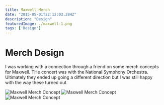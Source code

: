 ```yaml
---
title: Maxwell Merch
date: "2015-05-01T22:12:03.284Z"
description: "Design"
featuredImage: ./maxwell-1.png
tags: ['Design']
---
```


# Merch Design

I was working with a connection through a friend on some merch concepts for Maxwell. THe concert was with the National
Symphony Orchestra. Ultimately they ended up going a different direction but I was still happy with the way these turned out.

![Maxwell Merch Concept](./maxwell-1.png)
![Maxwell Merch Concept](./maxwell-2.png)
![Maxwell Merch Concept](./maxwell-3.png)
